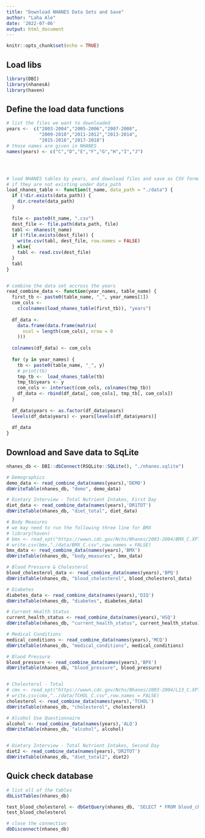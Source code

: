 ```yaml
---
title: "Download NHANES Data Sets and Save"
author: "Laha Ale"
date: '2022-07-06'
output: html_document
---
```


```r
knitr::opts_chunk$set(echo = TRUE)
```

## Load libs

```r
library(DBI)
library(nhanesA)
library(haven)
```

## Define the load data functions

```r
# list the files we want to downloaded
years <-  c("2003-2004","2005-2006","2007-2008",
            "2009-2010","2011-2012","2013-2014",
            "2015-2016","2017-2018")
# those names are given in NHANES 
names(years) <- c("C","D","E","F","G","H","I","J")




# load NHANES tables by years, and download files and save as CSV format
# if they are not existing under data_path
load_nhanes_table <- function(t_name, data_path = "./data") {
  if (!dir.exists(data_path)) {
    dir.create(data_path)
  }
  
  file <- paste0(t_name, ".csv")
  dest_file <- file.path(data_path, file)
  tabl <- nhanes(t_name)
  if (!file.exists(dest_file)) {
    write.csv(tabl, dest_file, row.names = FALSE)
  } else{
    tabl <- read.csv(dest_file)
  }
  tabl
}


# combine the data set accross the years
read_combine_data <- function(year_names, table_name) {
  first_tb <- paste0(table_name, "_", year_names[1])
  com_cols <-
    c(colnames(load_nhanes_table(first_tb)), "years")
  
  df_data <-
    data.frame(data.frame(matrix(
      ncol = length(com_cols), nrow = 0
    )))
  
  colnames(df_data) <- com_cols
  
  for (y in year_names) {
    tb <- paste0(table_name, "_", y)
    # print(tb)
    tmp_tb <-  load_nhanes_table(tb)
    tmp_tb$years <- y
    com_cols <- intersect(com_cols, colnames(tmp_tb))
    df_data <- rbind(df_data[, com_cols], tmp_tb[, com_cols])
  }
  
  df_data$years <- as.factor(df_data$years)
  levels(df_data$years) <- years[levels(df_data$years)]
  
  df_data
}

```


## Download and Save data to SqLite

```r
nhanes_db <- DBI::dbConnect(RSQLite::SQLite(), "./nhanes.sqlite")

# Demographics
demo_data <- read_combine_data(names(years),'DEMO')
dbWriteTable(nhanes_db, "demo", demo_data)

# Dietary Interview - Total Nutrient Intakes, First Day
diet_data <- read_combine_data(names(years),'DR1TOT')
dbWriteTable(nhanes_db, "diet_total", diet_data)

# Body Measures
# we may need to run the following three line for BMX
# library(haven)
# bmx <- read_xpt("https://wwwn.cdc.gov/Nchs/Nhanes/2003-2004/BMX_C.XPT")
# write.csv(bmx,"./data/BMX_C.csv",row.names = FALSE)
bmx_data <- read_combine_data(names(years),'BMX')
dbWriteTable(nhanes_db, "body_measures", bmx_data)

# Blood Pressure & Cholesterol
blood_cholesterol_data <- read_combine_data(names(years),'BPQ')
dbWriteTable(nhanes_db, "blood_cholesterol", blood_cholesterol_data)

# Diabetes
diabetes_data <- read_combine_data(names(years),'DIQ')
dbWriteTable(nhanes_db, "diabetes", diabetes_data)

# Current Health Status
current_health_status <- read_combine_data(names(years),'HSQ')
dbWriteTable(nhanes_db, "current_health_status", current_health_status)

# Medical Conditions
medical_conditions <- read_combine_data(names(years),'MCQ')
dbWriteTable(nhanes_db, "medical_conditions", medical_conditions)

# Blood Pressure
blood_pressure <- read_combine_data(names(years),'BPX')
dbWriteTable(nhanes_db, "blood_pressure", blood_pressure)


# Cholesterol - Total
# cmx <- read_xpt("https://wwwn.cdc.gov/Nchs/Nhanes/2003-2004/L13_C.XPT")
# write.csv(cmx,"../data/TCHOL_C.csv",row.names = FALSE)
cholesterol <- read_combine_data(names(years),'TCHOL')
dbWriteTable(nhanes_db, "cholesterol", cholesterol)

# Alcohol Use Questionnaire 
alcohol <- read_combine_data(names(years),'ALQ')
dbWriteTable(nhanes_db, "alcohol", alcohol)


# Dietary Interview - Total Nutrient Intakes, Second Day
diet2 <- read_combine_data(names(years),'DR2TOT')
dbWriteTable(nhanes_db, "diet_total2", diet2)
```

## Quick check database

```r

# list all of the tables
dbListTables(nhanes_db)

test_blood_cholesterol <- dbGetQuery(nhanes_db, 'SELECT * FROM blood_cholesterol LIMIT 5')
test_blood_cholesterol

# close the connection
dbDisconnect(nhanes_db)

```



